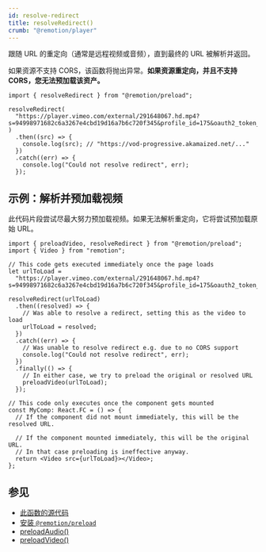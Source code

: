 ```yaml
---
id: resolve-redirect
title: resolveRedirect()
crumb: "@remotion/player"
---
```


跟随 URL 的重定向（通常是远程视频或音频），直到最终的 URL 被解析并返回。

如果资源不支持 CORS，该函数将抛出异常。**如果资源重定向，并且不支持 CORS，您无法预加载该资产。**

```tsx twoslash
import { resolveRedirect } from "@remotion/preload";

resolveRedirect(
  "https://player.vimeo.com/external/291648067.hd.mp4?s=94998971682c6a3267e4cbd19d16a7b6c720f345&profile_id=175&oauth2_token_id=57447761"
)
  .then((src) => {
    console.log(src); // "https://vod-progressive.akamaized.net/..."
  })
  .catch((err) => {
    console.log("Could not resolve redirect", err);
  });
```

## 示例：解析并预加载视频

此代码片段尝试尽最大努力预加载视频。如果无法解析重定向，它将尝试预加载原始 URL。

```tsx twoslash
import { preloadVideo, resolveRedirect } from "@remotion/preload";
import { Video } from "remotion";

// This code gets executed immediately once the page loads
let urlToLoad =
  "https://player.vimeo.com/external/291648067.hd.mp4?s=94998971682c6a3267e4cbd19d16a7b6c720f345&profile_id=175&oauth2_token_id=57447761";

resolveRedirect(urlToLoad)
  .then((resolved) => {
    // Was able to resolve a redirect, setting this as the video to load
    urlToLoad = resolved;
  })
  .catch((err) => {
    // Was unable to resolve redirect e.g. due to no CORS support
    console.log("Could not resolve redirect", err);
  })
  .finally(() => {
    // In either case, we try to preload the original or resolved URL
    preloadVideo(urlToLoad);
  });

// This code only executes once the component gets mounted
const MyComp: React.FC = () => {
  // If the component did not mount immediately, this will be the resolved URL.

  // If the component mounted immediately, this will be the original URL.
  // In that case preloading is ineffective anyway.
  return <Video src={urlToLoad}></Video>;
};
```

## 参见

- [此函数的源代码](https://github.com/remotion-dev/remotion/blob/main/packages/preload/src/resolve-redirect.ts)
- [安装 `@remotion/preload`](/docs/preload)
- [preloadAudio()](/docs/preload/preload-audio)
- [preloadVideo()](/docs/preload/preload-video)

